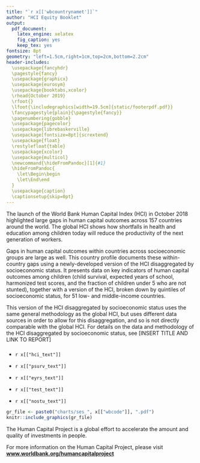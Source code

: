 ---
title: "`r x[['wbcountrynamet']]`"
author: "HCI Equity Booklet"
output: 
  pdf_document:
    latex_engine: xelatex
    fig_caption: yes
    keep_tex: yes
fontsize: 8pt
geometry: "left=1.5cm,right=1cm,top=2cm,bottom=2.2cm"
header-includes: 
  \usepackage{fancyhdr} 
  \pagestyle{fancy}
  \usepackage{graphicx} 
  \usepackage{eurosym} 
  \usepackage{booktabs,xcolor}
  \rhead{October 2019}
  \rfoot{}  
  \lfoot{\includegraphics[width=19.5cm]{static/footerpdf.pdf}} 
  \fancypagestyle{plain}{\pagestyle{fancy}} 
  \pagenumbering{gobble}
  \usepackage{pagecolor}
  \usepackage{librebaskerville}
  \usepackage[fontsize=8pt]{scrextend}
  \usepackage{float}
  \restylefloat{table}
  \usepackage{xcolor}
  \usepackage{multicol}
  \newcommand{\hideFromPandoc}[1]{#1}
  \hideFromPandoc{
    \let\Begin\begin
    \let\End\end
  }
  \usepackage{caption}
  \captionsetup{skip=0pt}    
---


\definecolor{bondiblue}{rgb}{0.0, 0.58, 0.71}
\definecolor{hciyellow}{RGB}{242, 226, 145}
\pagecolor{hciyellow!25}
\newcommand\boldblue[1]{\textcolor{bondiblue}{\textbf{#1}}}

The launch of the World Bank Human Capital Index (HCI) in October 2018 highlighted large gaps in human capital outcomes across 157 countries around the world.  The global HCI shows how shortfalls in health and education among children today will reduce the productivity of the next generation of workers. 

Gaps in human capital outcomes within countries across socioeconomic groups are large as well.  This country profile documents these within-country gaps using a newly-developed version of the HCI disaggregated by socioeconomic status.  It presents data on key indicators of human capital outcomes among children (child survival, expected years of school, harmonized test scores, and the fraction of children under 5 who are not stunted), together with a version of the HCI, broken down by quintiles of socioeconomic status, for 51 low- and middle-income countries.  

This version of the HCI disaggregated by socioeconomic status uses the same general methodology as the global HCI, but uses different data sources in order to allow for this disaggregation, and so is not directly comparable with the global HCI.   For details on the data and methodology of the HCI disaggregated by socioeconomic status, see [INSERT TITLE AND LINK TO REPORT]  

\Begin{multicols}{2}

### \boldblue{H\small{OW DO HUMAN CAPITAL OUTCOMES DIFFER BY SOCIOECONOMIC STATUS?}}###


* `r x[["hci_text"]]`

* `r x[["psurv_text"]]`

* `r x[["eyrs_text"]]`

* `r x[["test_text"]]`

* `r x[["nostu_text"]]`


```{r out.width = "100%", fig.align = "right", echo=FALSE}
gr_file <- paste0("charts/ses_", x[["wbcode"]], ".pdf")
knitr::include_graphics(gr_file)
```


\noindent\rule{9cm}{0.4pt}
The Human Capital Project is a global effort to accelerate the amount and quality of investments in people. 
&nbsp;


For more information on the Human Capital Project, please visit **[www.worldbank.org/humancapitalproject](https://www.worldbank.org/humancapitalproject)**

\begin{table}[H]
\begin{tabular}{ll}
\includegraphics[width=0.5cm]{static/twitter.png} & \#\textbf{invest}inPeople   \\
\end{tabular}
\end{table}



\End{multicols}
